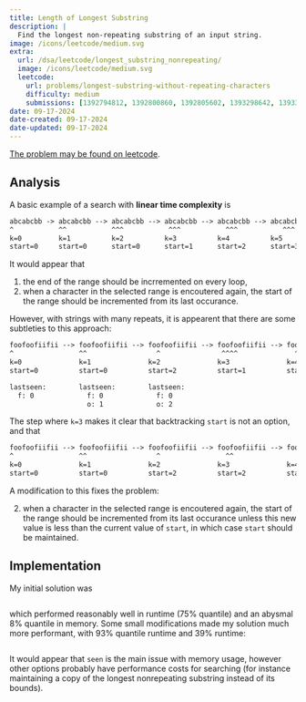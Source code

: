 ```yaml
---
title: Length of Longest Substring
description: |
  Find the longest non-repeating substring of an input string.
image: /icons/leetcode/medium.svg
extra:
  url: /dsa/leetcode/longest_substring_nonrepeating/
  image: /icons/leetcode/medium.svg
  leetcode:
    url: problems/longest-substring-without-repeating-characters
    difficulty: medium
    submissions: [1392794812, 1392800860, 1392805602, 1393298642, 1393330624]
date: 09-17-2024
date-created: 09-17-2024
date-updated: 09-17-2024
---
```



[The problem may be found on leetcode](https://leetcode.com/problems/longest-substring-without-repeating-characters/).


## Analysis


A basic example of a search with **linear time complexity** is

```default
abcabcbb -> abcabcbb --> abcabcbb --> abcabcbb --> abcabcbb --> abcabcbb
^           ^^           ^^^           ^^^           ^^^           ^^^ 
k=0         k=1          k=2          k=3          k=4          k=5
start=0     start=0      start=0      start=1      start=2      start=3
```

It would appear that 

1. the end of the range should be incrremented on every loop,
2. when a character in the selected range is encoutered again, the start of the 
   range should be incremented from its last occurance.

However, with strings with many repeats, it is appearent that there are some
subtleties to this approach:

```default
foofoofiifii --> foofoofiifii --> foofoofiifii --> foofoofiifii --> foofoofiifii 
^                ^^                 ^               ^^^^              ^^^^
k=0              k=1              k=2              k=3              k=4
start=0          start=0          start=2          start=1          start=4

lastseen:        lastseen:        lastseen:
  f: 0             f: 0             f: 0
                   o: 1             o: 2
```

The step where ``k=3`` makes it clear that backtracking ``start`` is not an 
option, and that


```default
foofoofiifii --> foofoofiifii --> foofoofiifii --> foofoofiifii --> foofoofiifii 
^                ^^                 ^                ^^                 ^
k=0              k=1              k=2              k=3              k=4
start=0          start=0          start=2          start=2          start=4
```

A modification to this fixes the problem:

2. when a character in the selected range is encoutered again, the start of the 
   range should be incremented from its last occurance unless this new value is
   less than the current value of ``start``, in which case ``start`` should be
   maintained.


## Implementation

My initial solution was

```.python
```

which performed reasonably well in runtime ($75\%$ quantile) and an abysmal
$8\%$ quantile in memory. Some small modifications made my solution much more
performant, with $93\%$ quantile runtime and $39\%$ runtime:

```.python
```

It would appear that ``seen`` is the main issue with memory usage, however 
other options probably have performance costs for searching (for instance 
maintaining a copy of the longest nonrepeating substring instead of its 
bounds).


